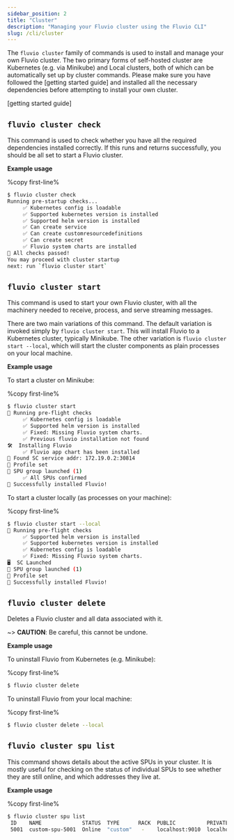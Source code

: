 ```yaml
---
sidebar_position: 2
title: "Cluster"
description: "Managing your Fluvio cluster using the Fluvio CLI"
slug: /cli/cluster
---
```


The `fluvio cluster` family of commands is used to install and manage your own
Fluvio cluster. The two primary forms of self-hosted cluster are Kubernetes
(e.g. via Minikube) and Local clusters, both of which can be automatically set up
by cluster commands. Please make sure you have followed the
[getting started guide] and installed all the necessary dependencies before
attempting to install your own cluster.

[getting started guide]

## `fluvio cluster check`

This command is used to check whether you have all the required dependencies
installed correctly. If this runs and returns successfully, you should be all
set to start a Fluvio cluster.

**Example usage**

%copy first-line%
```bash
$ fluvio cluster check
Running pre-startup checks...
     ✅ Kubernetes config is loadable
     ✅ Supported kubernetes version is installed
     ✅ Supported helm version is installed
     ✅ Can create service
     ✅ Can create customresourcedefinitions
     ✅ Can create secret
     ✅ Fluvio system charts are installed
🎉 All checks passed!
You may proceed with cluster startup
next: run `fluvio cluster start`
```

## `fluvio cluster start`

This command is used to start your own Fluvio cluster, with all the
machinery needed to receive, process, and serve streaming messages.

There are two main variations of this command. The default variation
is invoked simply by `fluvio cluster start`. This will install Fluvio
to a Kubernetes cluster, typically Minikube. The other variation is
`fluvio cluster start --local`, which will start the cluster components
as plain processes on your local machine.

**Example usage**

To start a cluster on Minikube:

%copy first-line%
```bash
$ fluvio cluster start
📝 Running pre-flight checks
     ✅ Kubernetes config is loadable
     ✅ Supported helm version is installed
     ✅ Fixed: Missing Fluvio system charts.
     ✅ Previous fluvio installation not found
🛠️  Installing Fluvio
     ✅ Fluvio app chart has been installed
🔎 Found SC service addr: 172.19.0.2:30814
👤 Profile set
🤖 SPU group launched (1)
     ✅ All SPUs confirmed
🎯 Successfully installed Fluvio!
```

To start a cluster locally (as processes on your machine):

%copy first-line%
```bash
$ fluvio cluster start --local
📝 Running pre-flight checks
     ✅ Supported helm version is installed
     ✅ Supported kubernetes version is installed
     ✅ Kubernetes config is loadable
     ✅ Fixed: Missing Fluvio system charts.
🖥️  SC Launched
🤖 SPU group launched (1)
👤 Profile set
🎯 Successfully installed Fluvio!
```

## `fluvio cluster delete`

Deletes a Fluvio cluster and all data associated with it.

~> **CAUTION**: Be careful, this cannot be undone.

**Example usage**

To uninstall Fluvio from Kubernetes (e.g. Minikube):

%copy first-line%
```bash
$ fluvio cluster delete
```

To uninstall Fluvio from your local machine:

%copy first-line%
```bash
$ fluvio cluster delete --local
```

## `fluvio cluster spu list`

This command shows details about the active SPUs in your cluster.
It is mostly useful for checking on the status of individual SPUs
to see whether they are still online, and which addresses they live at.

**Example usage**

%copy first-line%
```bash
$ fluvio cluster spu list
 ID    NAME             STATUS  TYPE      RACK  PUBLIC          PRIVATE
 5001  custom-spu-5001  Online  "custom"   -    localhost:9010  localhost:9011
```
